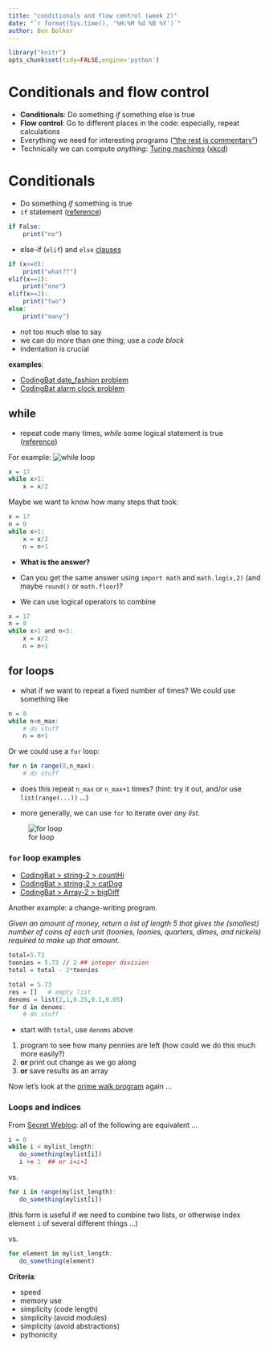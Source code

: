 ```yaml
---
title: "conditionals and flow control (week 2)"
date: "`r format(Sys.time(), '%H:%M %d %B %Y')`"
author: Ben Bolker
---
```


```r
library("knitr")
opts_chunk$set(tidy=FALSE,engine='python')
```

# Conditionals and flow control

- **Conditionals**: Do something *if* something else is true
- **Flow control**: Go to different places in the code: especially, repeat calculations
- Everything we need for interesting programs (["the rest is commentary"](http://en.wikipedia.org/wiki/Hillel_the_Elder))
- Technically we can compute *anything*: [Turing machines](http://en.wikipedia.org/wiki/Turing_machine) ([xkcd](http://xkcd.com/205/))

# Conditionals

- Do something *if* something is true
- `if` statement ([reference](https://docs.python.org/3/tutorial/controlflow.html))
```r
if False:
    print("no")
```
- else-if (`elif`) and `else` [clauses](http://xkcd.com/764/)
```r
if (x<=0):
    print("what??")
elif(x==1):
    print("one")
elif(x==2):
    print("two")
else:
    print("many")
```
- not too much else to say
- we can do more than one thing; use a *code block*
- indentation is crucial

**examples**:

- [CodingBat date_fashion problem](http://codingbat.com/prob/p129125)
- [CodingBat alarm clock problem](http://codingbat.com/prob/p119867)

## while 

- repeat code many times, *while* some logical statement is true
([reference](http://python_while_loop.jpg))

For example:
![while loop](http://www.tutorialspoint.com/images/python_while_loop.jpg)
```r
x = 17
while x>1:
    x = x/2
```

Maybe we want to know how many steps that took:
```r
x = 17
n = 0
while x>1:
    x = x/2
    n = n+1
```

- **What is the answer?**
- Can you get the same answer using `import math` and `math.log(x,2)` (and maybe `round()` or `math.floor`)?

- We can use logical operators to combine

```r
x = 17
n = 0
while x>1 and n<3:
    x = x/2
    n = n+1
```

## for loops

- what if we want to repeat a fixed number of times?  We could use something like

```r
n = 0
while n<n_max:
    # do stuff
    n = n+1
```

Or we could use a `for` loop:

```r
for n in range(0,n_max):
    # do stuff
```

- does this repeat `n_max` or `n_max+1` times? (hint: try it out, and/or use `list(range(...))` ...)

- more generally, we can use `for` to iterate over *any list*.

![for loop](http://courses.cs.ut.ee/2011/programmeerimine/uploads/Raamat/_images/flowchart_for.png)

### `for` loop examples

- [CodingBat > string-2 > countHi](http://codingbat.com/prob/p147448)
- [CodingBat > string-2 > catDog](http://codingbat.com/prob/p111624)
- [CodingBat > Array-2 > bigDiff](http://codingbat.com/prob/p196640)

Another example: a change-writing program.

*Given an amount of money, return a list of length 5 that gives the (smallest) number of coins of each unit (toonies, loonies, quarters, dimes, and nickels) required to make up that amount.*

```r
total=5.73
toonies = 5.73 // 2 ## integer division
total = total - 2*toonies
```
```r
total = 5.73
res = []   # empty list
denoms = list(2,1,0.25,0.1,0.05)
for d in denoms:
    # do stuff
```

- start with `total`, use `denoms` above

1. program to see how many pennies are left (how could we do this much more easily?)
2. **or** print out change as we go along
3. **or** save results as an array


Now let's look at the [prime walk program](../code/primewalk.py) again ...

### Loops and indices

From [Secret Weblog](http://blog.startifact.com/posts/older/what-is-pythonic.html): all of the following are equivalent ...

```r
i = 0
while i < mylist_length:
   do_something(mylist[i])
   i += 1  ## or i=i+1
```

vs.

```r
for i in range(mylist_length):
   do_something(mylist[i])
```

(this form is useful if we need to combine two lists, or otherwise index element `i` of several different things ...)

vs.

```r
for element in mylist_length:
   do_something(element)
```

**Criteria**:

- speed 
- memory use
- simplicity (code length)
- simplicity (avoid modules)
- simplicity (avoid abstractions)
- pythonicity
